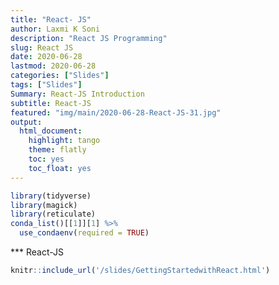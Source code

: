 ```yaml
---
title: "React- JS"
author: Laxmi K Soni 
description: "React JS Programming"
slug: React JS 
date: 2020-06-28
lastmod: 2020-06-28
categories: ["Slides"]
tags: ["Slides"]
Summary: React-JS Introduction
subtitle: React-JS
featured: "img/main/2020-06-28-React-JS-31.jpg"
output:
  html_document:
    highlight: tango
    theme: flatly
    toc: yes
    toc_float: yes
---
```



```r
library(tidyverse)
library(magick)
library(reticulate)
conda_list()[[1]][1] %>% 
  use_condaenv(required = TRUE)

```

*** React-JS


```r
knitr::include_url('/slides/GettingStartedwithReact.html')
```
